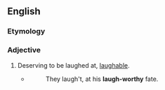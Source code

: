 ==English==

===Etymology===
{{suffix|laugh|worthy|lang=en}}

===Adjective===
{{en-adj}}

# {{label|en|rare}} Deserving to be laughed at, [[laughable]].
#* {{w|Ben Jonson}}
#*: They laugh't, at his '''laugh-worthy''' fate.